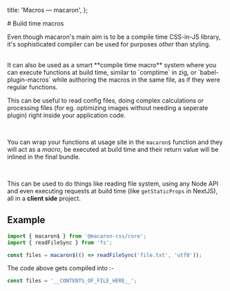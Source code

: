 
  title: 'Macros — macaron',
};

<Layout>
# Build time macros

Even though macaron's main aim is to be a compile time CSS-in-JS library, it's sophisticated compiler can be used for purposes _other_ than styling.

<br />
It can also be used as a smart **compile time macro** system where you can execute
functions at build time, similar to `comptime` in zig, or `babel-plugin-macros` while
authoring the macros in the same file, as if they were regular functions.

This can be useful to read config files, doing complex calculations or processing files (for eg. optimizing images without needing a seperate plugin) right inside your application code.

<br />

You can wrap your functions at usage site in the `macaron$` function and they will act as a _macro_, be executed at build time and their return value will be inlined in the final bundle.

<br />

This can be used to do things like reading file system, using any Node API and even executing requests at build time (like `getStaticProps` in NextJS), all in a **client side** project.

## Example

```js
import { macaron$ } from '@macaron-css/core';
import { readFileSync } from 'fs';

const files = macaron$(() => readFileSync('file.txt', 'utf8'));
```

The code above gets compiled into :-

```js
const files = '__CONTENTS_OF_FILE_HERE__';
```

</Layout>
